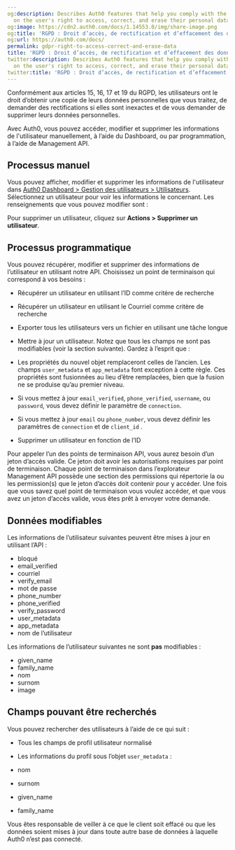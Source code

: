 ```yaml
---
og:description: Describes Auth0 features that help you comply with the GDPR requirements
  on the user's right to access, correct, and erase their personal data.
og:image: https://cdn2.auth0.com/docs/1.14553.0/img/share-image.png
og:title: 'RGPD : Droit d’accès, de rectification et d’effacement des données'
og:url: https://auth0.com/docs/
permalink: gdpr-right-to-access-correct-and-erase-data
title: 'RGPD : Droit d’accès, de rectification et d’effacement des données'
twitter:description: Describes Auth0 features that help you comply with the GDPR requirements
  on the user's right to access, correct, and erase their personal data.
twitter:title: 'RGPD : Droit d’accès, de rectification et d’effacement des données'
---
```


Conformément aux articles 15, 16, 17 et 19 du RGPD, les utilisateurs ont le droit d’obtenir une copie de leurs données personnelles que vous traitez, de demander des rectifications si elles sont inexactes et de vous demander de supprimer leurs données personnelles.

Avec Auth0, vous pouvez accéder, modifier et supprimer les informations de l'utilisateur manuellement, à l’aide du Dashboard, ou par programmation, à l’aide de Management API.



## Processus manuel

Vous pouvez afficher, modifier et supprimer les informations de l'utilisateur dans [Auth0 Dashboard > Gestion des utilisateurs > Utilisateurs](%24%7Bmanage_url%7D/#/users). Sélectionnez un utilisateur pour voir les informations le concernant. Les renseignements que vous pouvez modifier sont :



Pour supprimer un utilisateur, cliquez sur **Actions > Supprimer un utilisateur**.

## Processus programmatique

Vous pouvez récupérer, modifier et supprimer des informations de l’utilisateur en utilisant notre API. Choisissez un point de terminaison qui correspond à vos besoins :

* Récupérer un utilisateur en utilisant l’ID comme critère de recherche
* Récupérer un utilisateur en utilisant le Courriel comme critère de recherche
* Exporter tous les utilisateurs vers un fichier en utilisant une tâche longue
* Mettre à jour un utilisateur. Notez que tous les champs ne sont pas modifiables (voir la section suivante). Gardez à l’esprit que :

* Les propriétés du nouvel objet remplaceront celles de l’ancien. Les champs `user_metadata` et `app_metadata` font exception à cette règle. Ces propriétés sont fusionnées au lieu d’être remplacées, bien que la fusion ne se produise qu’au premier niveau.
* Si vous mettez à jour `email_verified`, `phone_verified`, `username`, ou `password`, vous devez définir le paramètre de `connection`.
* Si vous mettez à jour `email` ou `phone_number`, vous devez définir les paramètres de `connection` et de `client_id` .
* Supprimer un utilisateur en fonction de l’ID

Pour appeler l’un des points de terminaison API, vous aurez besoin d’un jeton d’accès valide. Ce jeton doit avoir les autorisations requises par point de terminaison. Chaque point de terminaison dans l’explorateur Management API possède une section des permissions qui répertorie la ou les permission(s) que le jeton d’accès doit contenir pour y accéder. Une fois que vous savez quel point de terminaison vous voulez accéder, et que vous avez un jeton d’accès valide, vous êtes prêt à envoyer votre demande.

## Données modifiables

Les informations de l’utilisateur suivantes peuvent être mises à jour en utilisant l’API :

* bloqué
* email_verified
* courriel
* verify_email
* mot de passe
* phone_number
* phone_verified
* verify_password
* user_metadata
* app_metadata
* nom de l’utilisateur

Les informations de l’utilisateur suivantes ne sont **pas** modifiables :

* given_name
* family_name
* nom
* surnom
* image

## Champs pouvant être recherchés

Vous pouvez rechercher des utilisateurs à l’aide de ce qui suit :

* Tous les champs de profil utilisateur normalisé
* Les informations du profil sous l’objet `user_metadata` :

* nom
* surnom
* given_name
* family_name

Vous êtes responsable de veiller à ce que le client soit effacé ou que les données soient mises à jour dans toute autre base de données à laquelle Auth0 n’est pas connecté.
